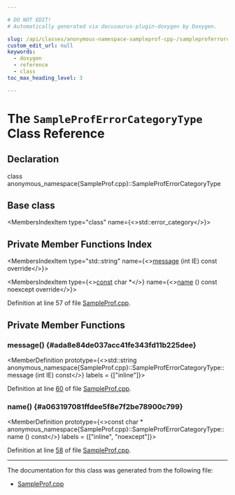 ```yaml
---

# DO NOT EDIT!
# Automatically generated via docusaurus-plugin-doxygen by Doxygen.

slug: /api/classes/anonymous-namespace-sampleprof-cpp-/sampleproferrorcategorytype
custom_edit_url: null
keywords:
  - doxygen
  - reference
  - class
toc_max_heading_level: 3

---
```





# The `SampleProfErrorCategoryType` Class Reference

<DoxygenPage pluginConfig={pluginConfig}>



## Declaration

<CodeBlock>class anonymous_namespace{SampleProf.cpp}::SampleProfErrorCategoryType</CodeBlock>

## Base class

<MembersIndex>

<MembersIndexItem
  type="class"
  name={<>std::error&#95;category</>}>
</MembersIndexItem>

</MembersIndex>

## Private Member Functions Index

<MembersIndex>

<MembersIndexItem
  type="std::string"
  name={<><a href="#ada8e84de037acc41fe343fd11b225dee">message</a> (int IE) const override</>}>
</MembersIndexItem>

<MembersIndexItem
  type={<><a href="/docs/api/files/lib/lib/target/lib/target/aarch64/aarch64promoteconstant-cpp/#a90f8350fecae261c25be85d38b451bff">const</a> char &#42;</>}
  name={<><a href="#a063197081ffdee5f8e7f2be78900c799">name</a> () const noexcept override</>}>
</MembersIndexItem>

</MembersIndex>


Definition at line 57 of file <a href="/docs/api/files/lib/lib/profiledata/sampleprof-cpp">SampleProf.cpp</a>.

<SectionDefinition>

## Private Member Functions

### message() {#ada8e84de037acc41fe343fd11b225dee}

<MemberDefinition
  prototype={<>std::string anonymous&#95;namespace&#123;SampleProf.cpp&#125;::SampleProfErrorCategoryType::message (int IE) const</>}
  labels = {["inline"]}>

Definition at line <a href="/docs/api/files/lib/lib/profiledata/sampleprof-cpp/#l00060">60</a> of file <a href="/docs/api/files/lib/lib/profiledata/sampleprof-cpp">SampleProf.cpp</a>.
</MemberDefinition>

### name() {#a063197081ffdee5f8e7f2be78900c799}

<MemberDefinition
  prototype={<>const char &#42; anonymous&#95;namespace&#123;SampleProf.cpp&#125;::SampleProfErrorCategoryType::name () const</>}
  labels = {["inline", "noexcept"]}>

Definition at line <a href="/docs/api/files/lib/lib/profiledata/sampleprof-cpp/#l00058">58</a> of file <a href="/docs/api/files/lib/lib/profiledata/sampleprof-cpp">SampleProf.cpp</a>.
</MemberDefinition>

</SectionDefinition>

<hr/>

The documentation for this class was generated from the following file:

<ul>
<li><a href="/docs/api/files/lib/lib/profiledata/sampleprof-cpp">SampleProf.cpp</a></li>
</ul>

</DoxygenPage>
